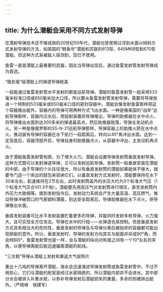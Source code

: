 ```yaml
---
---
---
```

title: 为什么潜艇会采用不同方式发射导弹
---




在潜射导弹技术还不够成熟的20世纪50年代，潜艇也曾使用过浮到水面以倾斜方式发射导弹的方法，如美国的“鲱鱼号”潜艇和苏联的613型、645MKB型和670型潜艇。但这种方式易被敌人探测到，现已不使用。

鱼雷一直是潜艇上最重要的武器，因此当导弹出现后，通过鱼雷发射管发射导弹成为首选。

“俄亥俄”级潜艇上的弹道导弹舱盖



一般能通过鱼雷发射管水平发射的都是巡航导弹。潜艇的鱼雷发射管一般采用533毫米标准口径或650毫米加大口径，所以要从鱼雷发射管发射导弹，需要将导弹放进一个特制的533毫米或650毫米口径的密封容器中。潜艇会像发射鱼雷那样把这个容器推出艇外。容器内的导弹可用两种方式飞出水面。一种是像美国的“战斧”巡航导弹那样，容器内注水后，用投射装置将导弹推出，导弹的助推器在水中点火，将导弹推出水面到达300多米的弹道最高点，然后助推器脱落，导弹主发动机点火。另一种是像俄罗斯的SS-N-21巡航导弹那样，导弹容器上的助推火箭在水中点火，推动装有导弹的容器在水下航行一段距离后，转向以45°角冲出水面。达到一定高度后，容器顶部开启，导弹自身的助推器点火，从容器中冲出，主发动机再点火。

由于潜艇鱼雷发射管有限，为了增大火力，潜艇会设置导弹发射筒垂直发射导弹。这种方式既可以发射弹道导弹，又可以发射巡航导弹。发射筒一般垂直安装在潜艇的中部，由于导弹的个头往往很大，所以有垂直发射筒的潜艇如果艇体不够大，就要专门造一个突出的鼓包来容纳它们。以垂直发射方式发射时，潜艇要保持在水下30米左右，航速维持在2节左右，此时发射筒盖外的水压大约为3个标准大气压（1个标准大气压合101.3千帕）。潜艇要先用高压气对发射筒进行增压，直至发射筒内外压力大致相等。接到发射指令后，发射动力系统会产生大量高温、高压燃气，推动导弹冲破筒口的气密塑料薄膜，到达安全距离后，导弹助推器在水下点火，把导弹推出水面。

垂直发射装置可比水平发射装置贮备更多的导弹，并能同时发射多枚导弹，火力强大，且可实现全方位攻击。导弹在水中的行程——水弹道也易控制。但是垂直发射方式具有相当大的危险性，垂直发射的导弹及与导弹分离后被抛弃的容器都可能出现砸艇的意外。所以，垂直发射时，导弹的发射方向其实与艇面并非成90°角，而会倾斜5°，鱼雷发射管也是一样，会与潜艇的纵向对称面之间有一个10°左右的夹角，以便导弹离艇后能迅速偏离潜艇的航线。

“三叉戟”导弹从潜艇上发射和重返大气层照片



重达十几吨的导弹离开潜艇，海水会迅速涌进导弹发射筒或鱼雷发射管中。不过不用担心，它们与潜艇的舱室是经过水密隔绝的，所以潜艇内部并不会进水。其中部分水会被排入补重水舱，以弥补导弹发射后潜艇损失的重量，多余的则被排出艇外。（严晓峰　侯建军）